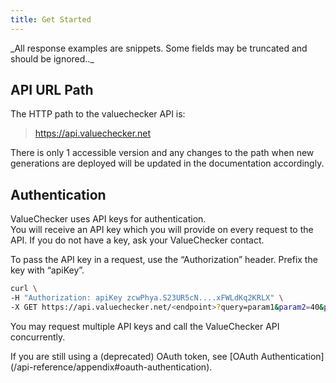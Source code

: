 ```yaml
---
title: Get Started
---
```


<Note>
_All response examples are snippets. Some fields may be truncated and should be ignored.._
</Note>

## API URL Path
The HTTP path to the valuechecker API is:
> https://api.valuechecker.net

There is only 1 accessible version and any changes to the path when new
generations are deployed will be updated in the documentation
accordingly.

## Authentication
ValueChecker uses API keys for authentication.\
You will receive an API key which you will provide on every request to
the API. If you do not have a key, ask your ValueChecker contact. 

To pass the API key in a request, use the “Authorization” header.
Prefix the key with “apiKey”.
```bash curl example
curl \
-H "Authorization: apiKey zcwPhya.S23UR5cN....xFWLdKq2KRLX" \
-X GET https://api.valuechecker.net/<endpoint>?query=param1&param2=40&param3=-1
```

You may request multiple API keys and call the ValueChecker API concurrently.

<Warning>
If you are still using a (deprecated) OAuth token, see [OAuth
Authentication](/api-reference/appendix#oauth-authentication).
</Warning>
